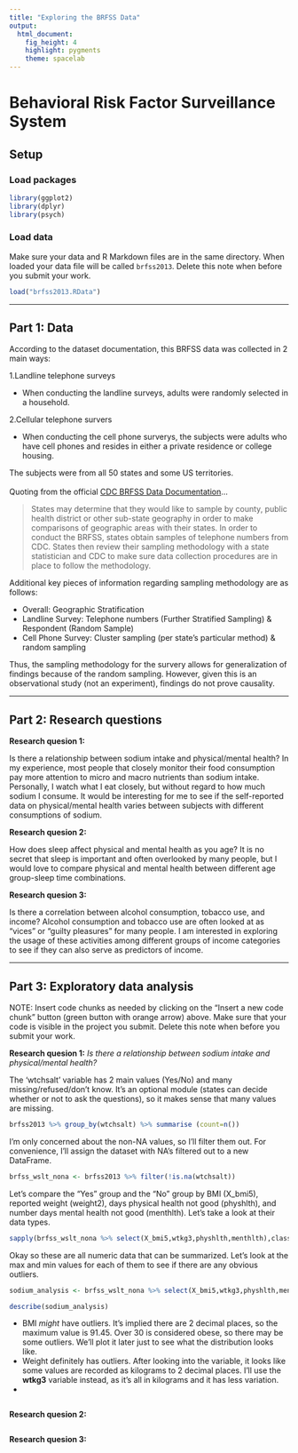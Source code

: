 ```yaml
---
title: "Exploring the BRFSS Data"
output: 
  html_document: 
    fig_height: 4
    highlight: pygments
    theme: spacelab
---
```

# Behavioral Risk Factor Surveillance System
## Setup

### Load packages

```r
library(ggplot2)
library(dplyr)
library(psych)
```

### Load data

Make sure your data and R Markdown files are in the same directory. When loaded
your data file will be called `brfss2013`. Delete this note when before you submit 
your work. 

```r
load("brfss2013.RData")
```
* * *
## Part 1: Data

According to the dataset documentation, this BRFSS data was collected in 2 main ways:

1.Landline telephone surveys 

+ When conducting the landline surveys, adults were randomly selected in a household.
  
2.Cellular telephone survers 

+ When conducting the cell phone surverys, the subjects were adults who have cell phones and resides in either a private residence or college housing.

The subjects were from all 50 states and some US territories.<br><br>
Quoting from the official [CDC BRFSS Data Documentation](https://www.cdc.gov/brfss/data_documentation/pdf/UserguideJune2013.pdf)...

> States may determine that they would like to sample by county, public health district or other sub-state geography in order to make comparisons of geographic areas with their states. In order to conduct the BRFSS, states obtain samples of telephone numbers from CDC. States then review their sampling methodology with a state statistician and CDC to make sure data collection procedures are in place to follow the methodology. 

Additional key pieces of information regarding sampling methodology are as follows:

* Overall: Geographic Stratification
* Landline Survey: Telephone numbers (Further Stratified Sampling) & Respondent (Random Sample)
* Cell Phone Survey: Cluster sampling (per state's particular method) & random sampling

Thus, the sampling methodology for the survery allows for generalization of findings because of the random sampling. However, given this is an observational study (not an experiment), findings do not prove causality.

* * *

## Part 2: Research questions

**Research quesion 1:**

Is there a relationship between sodium intake and physical/mental health? In my experience, most people that closely monitor their food consumption pay more attention to micro and macro nutrients than sodium intake. Personally, I watch what I eat closely, but without regard to how much sodium I consume. It would be interesting for me to see if the self-reported data on physical/mental health varies between subjects with different consumptions of sodium.

**Research quesion 2:**

How does sleep affect physical and mental health as you age? It is no secret that sleep is important and often overlooked by many people, but I would love to compare physical and mental health between different age group-sleep time combinations.

**Research quesion 3:**

Is there a correlation between alcohol consumption, tobacco use, and income? Alcohol consumption and tobacco use are often looked at as "vices" or "guilty pleasures" for many people. I am interested in exploring the usage of these activities among different groups of income categories to see if they can also serve as predictors of income.

* * *

## Part 3: Exploratory data analysis

NOTE: Insert code chunks as needed by clicking on the "Insert a new code chunk" 
button (green button with orange arrow) above. Make sure that your code is visible
in the project you submit. Delete this note when before you submit your work.

**Research quesion 1:**
*Is there a relationship between sodium intake and physical/mental health?*

The 'wtchsalt' variable has 2 main values (Yes/No) and many missing/refused/don't know. It's an optional module (states can decide whether or not to ask the questions), so it makes sense that many values are missing.

```r
brfss2013 %>% group_by(wtchsalt) %>% summarise (count=n())
```

I'm only concerned about the non-NA values, so I'll filter them out. For convenience, I'll assign the dataset with NA's filtered out to a new DataFrame.

```r
brfss_wslt_nona <- brfss2013 %>% filter(!is.na(wtchsalt))
```

Let's compare the "Yes" group and the "No" group by BMI (X_bmi5), reported weight (weight2), days physical health not good (physhlth), and number days mental health not good (menthlth). Let's take a look at their data types.

```r
sapply(brfss_wslt_nona %>% select(X_bmi5,wtkg3,physhlth,menthlth),class)
```

Okay so these are all numeric data that can be summarized. Let's look at the max and min values for each of them to see if there are any obvious outliers.

```r
sodium_analysis <- brfss_wslt_nona %>% select(X_bmi5,wtkg3,physhlth,menthlth)

describe(sodium_analysis)
```

* BMI *might* have outliers. It's implied there are 2 decimal places, so the maximum value is 91.45. Over 30 is considered obese, so there may be some outliers. We'll plot it later just to see what the distribution looks like.
* Weight definitely has outliers. After looking into the variable, it looks like some values are recorded as kilograms to 2 decimal places. I'll use the **wtkg3** variable instead, as it's all in kilograms and it has less variation.
* 

```r

```



**Research quesion 2:**

```r

```



**Research quesion 3:**

```r

```

